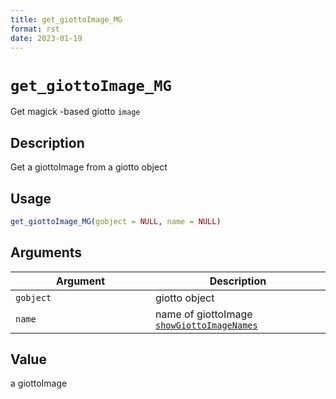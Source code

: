 ```yaml
--- 
title: get_giottoImage_MG 
format: rst 
date: 2023-01-19 
--- 
```

# `get_giottoImage_MG`

Get magick -based giotto `image`


## Description

Get a giottoImage from a giotto object


## Usage

```r
get_giottoImage_MG(gobject = NULL, name = NULL)
```


## Arguments

Argument      |Description
------------- |----------------
`gobject`     |     giotto object
`name`     |     name of giottoImage [`showGiottoImageNames`](#showgiottoimagenames)


## Value

a giottoImage


